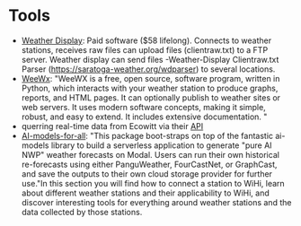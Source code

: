 # Tools

- [Weather Display](https://www.weather-display.com/): Paid software ($58 lifelong). Connects to weather stations, receives raw files can upload files (clientraw.txt) to a FTP server. Weather display can send files
    -Weather-Display Clientraw.txt Parser (https://saratoga-weather.org/wdparser)
to several locations.
- [WeeWx](https://weewx.com/): "WeeWX is a free, open source, software program, written in Python, which interacts with your weather station to produce graphs, reports, and HTML pages. It can optionally publish to weather sites or web servers. It uses modern software concepts, making it simple, robust, and easy to extend. It includes extensive documentation. "  
- querring real-time data from Ecowitt via their [API](https://doc.ecowitt.net/web/#/apiv3en?page_id=17)
- [AI-models-for-all](https://github.com/darothen/ai-models-for-all): "This package boot-straps on top of the fantastic ai-models library to build a serverless application to generate "pure AI NWP" weather forecasts on Modal. Users can run their own historical re-forecasts using either PanguWeather, FourCastNet, or GraphCast, and save the outputs to their own cloud storage provider for further use."In this section you will find how to connect a station to WiHi, learn about different weather stations and their applicability to WiHi, and discover interesting tools for everything around weather stations and the data collected by those stations.